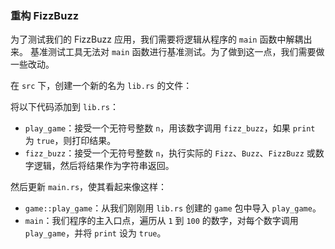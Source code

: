 
### 重构 FizzBuzz

为了测试我们的 FizzBuzz 应用，我们需要将逻辑从程序的 `main` 函数中解耦出来。
基准测试工具无法对 `main` 函数进行基准测试。为了做到这一点，我们需要做一些改动。

在 `src` 下，创建一个新的名为 `lib.rs` 的文件：

<GameLibTree />

将以下代码添加到 `lib.rs`：

<FizzBuzzRefactorLibCode />

- `play_game`：接受一个无符号整数 `n`，用该数字调用 `fizz_buzz`，如果 `print` 为 `true`，则打印结果。
- `fizz_buzz`：接受一个无符号整数 `n`，执行实际的 `Fizz`、`Buzz`、`FizzBuzz` 或数字逻辑，然后将结果作为字符串返回。

然后更新 `main.rs`，使其看起来像这样：

<FizzBuzzRefactorMainCode />

- `game::play_game`：从我们刚刚用 `lib.rs` 创建的 `game` 包中导入 `play_game`。
- `main`：我们程序的主入口点，遍历从 `1` 到 `100` 的数字，对每个数字调用 `play_game`，并将 `print` 设为 `true`。